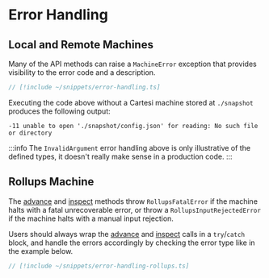# Error Handling

## Local and Remote Machines
Many of the API methods can raise a `MachineError` exception that provides visibility to the error code and a description.

```ts twoslash
// [!include ~/snippets/error-handling.ts] 
```

Executing the code above without a Cartesi machine stored at `./snapshot` produces the following output:

```shell
-11 unable to open './snapshot/config.json' for reading: No such file or directory
```

:::info
The `InvalidArgument` error handling above is only illustrative of the defined types, it doesn't really make sense in a production code.
:::

## Rollups Machine

The [advance](/api/rollups-machine#advance) and [inspect](/api/rollups-machine#inspect) methods throw `RollupsFatalError` if the machine halts with a fatal unrecoverable error, or throw a `RollupsInputRejectedError` if the machine halts with a manual input rejection.

Users should always wrap the [advance](/api/rollups-machine#advance) and [inspect](/api/rollups-machine#inspect) calls in a `try`/`catch` block, and handle the errors accordingly by checking the error type like in the example below.

```ts twoslash
// [!include ~/snippets/error-handling-rollups.ts] 
```
